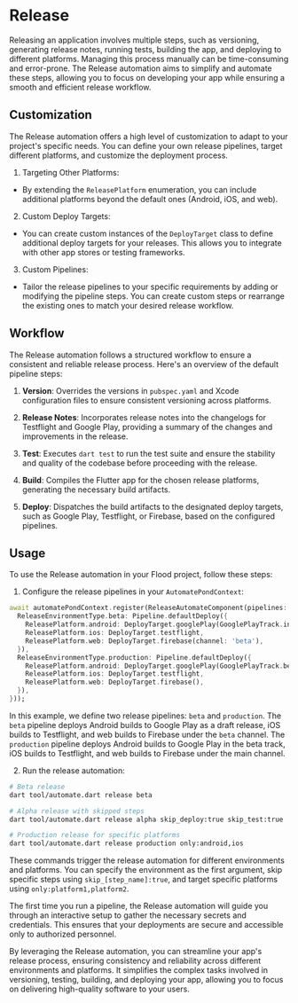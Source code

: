 # Release

Releasing an application involves multiple steps, such as versioning, generating release notes, running tests, building the app, and deploying to different platforms. Managing this process manually can be time-consuming and error-prone. The Release automation aims to simplify and automate these steps, allowing you to focus on developing your app while ensuring a smooth and efficient release workflow.

## Customization

The Release automation offers a high level of customization to adapt to your project's specific needs. You can define your own release pipelines, target different platforms, and customize the deployment process.

1. Targeting Other Platforms:

-   By extending the `ReleasePlatform` enumeration, you can include additional platforms beyond the default ones (Android, iOS, and web).

2. Custom Deploy Targets:

-   You can create custom instances of the `DeployTarget` class to define additional deploy targets for your releases. This allows you to integrate with other app stores or testing frameworks.

3. Custom Pipelines:

-   Tailor the release pipelines to your specific requirements by adding or modifying the pipeline steps. You can create custom steps or rearrange the existing ones to match your desired release workflow.

## Workflow

The Release automation follows a structured workflow to ensure a consistent and reliable release process. Here's an overview of the default pipeline steps:

1. **Version**: Overrides the versions in `pubspec.yaml` and Xcode configuration files to ensure consistent versioning across platforms.

2. **Release Notes**: Incorporates release notes into the changelogs for Testflight and Google Play, providing a summary of the changes and improvements in the release.

3. **Test**: Executes `dart test` to run the test suite and ensure the stability and quality of the codebase before proceeding with the release.

4. **Build**: Compiles the Flutter app for the chosen release platforms, generating the necessary build artifacts.

5. **Deploy**: Dispatches the build artifacts to the designated deploy targets, such as Google Play, Testflight, or Firebase, based on the configured pipelines.

## Usage

To use the Release automation in your Flood project, follow these steps:

1. Configure the release pipelines in your `AutomatePondContext`:

```dart
await automatePondContext.register(ReleaseAutomateComponent(pipelines: {
  ReleaseEnvironmentType.beta: Pipeline.defaultDeploy({
    ReleasePlatform.android: DeployTarget.googlePlay(GooglePlayTrack.internal, isDraft: true),
    ReleasePlatform.ios: DeployTarget.testflight,
    ReleasePlatform.web: DeployTarget.firebase(channel: 'beta'),
  }),
  ReleaseEnvironmentType.production: Pipeline.defaultDeploy({
    ReleasePlatform.android: DeployTarget.googlePlay(GooglePlayTrack.beta),
    ReleasePlatform.ios: DeployTarget.testflight,
    ReleasePlatform.web: DeployTarget.firebase(),
  }),
}));
```

In this example, we define two release pipelines: `beta` and `production`. The `beta` pipeline deploys Android builds to Google Play as a draft release, iOS builds to Testflight, and web builds to Firebase under the `beta` channel. The `production` pipeline deploys Android builds to Google Play in the beta track, iOS builds to Testflight, and web builds to Firebase under the main channel.

2. Run the release automation:

```bash
# Beta release
dart tool/automate.dart release beta

# Alpha release with skipped steps
dart tool/automate.dart release alpha skip_deploy:true skip_test:true

# Production release for specific platforms
dart tool/automate.dart release production only:android,ios
```

These commands trigger the release automation for different environments and platforms. You can specify the environment as the first argument, skip specific steps using `skip_[step_name]:true`, and target specific platforms using `only:platform1,platform2`.

The first time you run a pipeline, the Release automation will guide you through an interactive setup to gather the necessary secrets and credentials. This ensures that your deployments are secure and accessible only to authorized personnel.

By leveraging the Release automation, you can streamline your app's release process, ensuring consistency and reliability across different environments and platforms. It simplifies the complex tasks involved in versioning, testing, building, and deploying your app, allowing you to focus on delivering high-quality software to your users.
